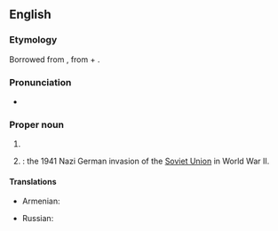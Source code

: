 ==English==

===Etymology===
Borrowed from {{bor|en|it|}}, from {{m|it|barba||beard}} + {{m|it|rossa||red}}.

===Pronunciation===
* {{rhymes|əʊsə|lang=en}}

===Proper noun===
{{wikipedia|Barbarossa (disambiguation)}}
{{en-proper noun}}

# {{n-g|A [[nickname]] of several historical characters.}}
# {{lb|en|historical}} {{w|Operation Barbarossa}}: the 1941 Nazi German invasion of the [[Soviet Union]] in World War II.

====Translations====
{{trans-top|nickname of several historical characters}}
* Armenian: {{t|hy|Շիկամորուս}}
{{trans-mid}}
* Russian: {{t|ru|Барбаро́сса}}
{{trans-bottom}}